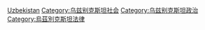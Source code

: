 [[Category:亚洲各国人权|Uzbekistan]]
[[Category:乌兹别克斯坦社会|Category:乌兹别克斯坦社会]]
[[Category:乌兹别克斯坦政治|Category:乌兹别克斯坦政治]]
[[Category:烏茲別克斯坦法律|Category:烏茲別克斯坦法律]]